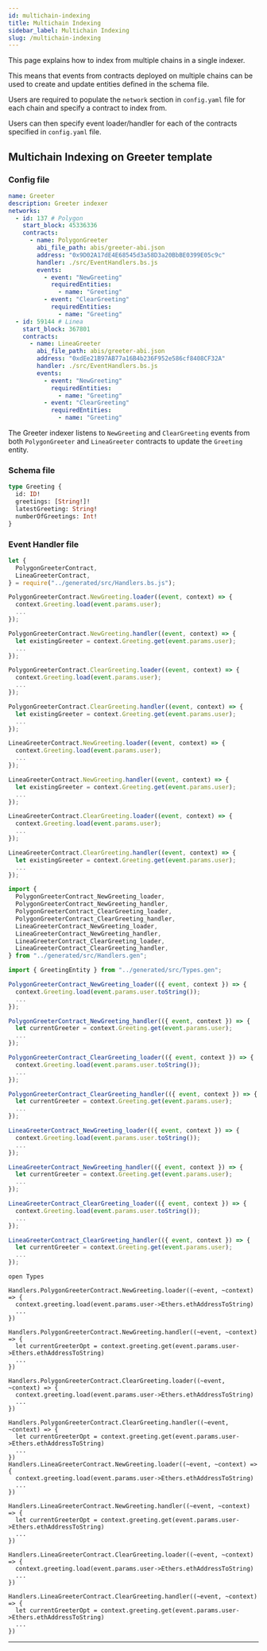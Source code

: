 ```yaml
---
id: multichain-indexing
title: Multichain Indexing
sidebar_label: Multichain Indexing
slug: /multichain-indexing
---
```



This page explains how to index from multiple chains in a single indexer.

This means that events from contracts deployed on multiple chains can be used to create and update entities defined in the schema file.

Users are required to populate the `network` section in `config.yaml` file for each chain and specify a contract to index from.

Users can then specify event loader/handler for each of the contracts specified in `config.yaml` file.

## Multichain Indexing on Greeter template

### Config file

```yaml
name: Greeter
description: Greeter indexer
networks:
  - id: 137 # Polygon
    start_block: 45336336
    contracts:
      - name: PolygonGreeter
        abi_file_path: abis/greeter-abi.json
        address: "0x9D02A17dE4E68545d3a58D3a20BbBE0399E05c9c"
        handler: ./src/EventHandlers.bs.js
        events:
          - event: "NewGreeting"
            requiredEntities:
              - name: "Greeting"
          - event: "ClearGreeting"
            requiredEntities:
              - name: "Greeting"
  - id: 59144 # Linea
    start_block: 367801
    contracts:
      - name: LineaGreeter
        abi_file_path: abis/greeter-abi.json
        address: "0xdEe21B97AB77a16B4b236F952e586cf8408CF32A"
        handler: ./src/EventHandlers.bs.js
        events:
          - event: "NewGreeting"
            requiredEntities:
              - name: "Greeting"
          - event: "ClearGreeting"
            requiredEntities:
              - name: "Greeting"
```

The Greeter indexer listens to `NewGreeting` and `ClearGreeting` events from both `PolygonGreeter` and `LineaGreeter` contracts to update the `Greeting` entity.

### Schema file

```graphql
type Greeting {
  id: ID!
  greetings: [String!]!
  latestGreeting: String!
  numberOfGreetings: Int!
}
```

### Event Handler file

<Tabs>
  <TabItem value="javascript" label="Javascript">

```javascript
let {
  PolygonGreeterContract,
  LineaGreeterContract,
} = require("../generated/src/Handlers.bs.js");

PolygonGreeterContract.NewGreeting.loader((event, context) => {
  context.Greeting.load(event.params.user);
  ...
});

PolygonGreeterContract.NewGreeting.handler((event, context) => {
  let existingGreeter = context.Greeting.get(event.params.user);
  ...
});

PolygonGreeterContract.ClearGreeting.loader((event, context) => {
  context.Greeting.load(event.params.user);
  ...
});

PolygonGreeterContract.ClearGreeting.handler((event, context) => {
  let existingGreeter = context.Greeting.get(event.params.user);
  ...
});

LineaGreeterContract.NewGreeting.loader((event, context) => {
  context.Greeting.load(event.params.user);
  ...
});

LineaGreeterContract.NewGreeting.handler((event, context) => {
  let existingGreeter = context.Greeting.get(event.params.user);
  ...
});

LineaGreeterContract.ClearGreeting.loader((event, context) => {
  context.Greeting.load(event.params.user);
  ...
});

LineaGreeterContract.ClearGreeting.handler((event, context) => {
  let existingGreeter = context.Greeting.get(event.params.user);
  ...
});
```

  </TabItem>
  <TabItem value="typescript" label="Typescript">

```typescript
import {
  PolygonGreeterContract_NewGreeting_loader,
  PolygonGreeterContract_NewGreeting_handler,
  PolygonGreeterContract_ClearGreeting_loader,
  PolygonGreeterContract_ClearGreeting_handler,
  LineaGreeterContract_NewGreeting_loader,
  LineaGreeterContract_NewGreeting_handler,
  LineaGreeterContract_ClearGreeting_loader,
  LineaGreeterContract_ClearGreeting_handler,
} from "../generated/src/Handlers.gen";

import { GreetingEntity } from "../generated/src/Types.gen";

PolygonGreeterContract_NewGreeting_loader(({ event, context }) => {
  context.Greeting.load(event.params.user.toString());
  ...
});

PolygonGreeterContract_NewGreeting_handler(({ event, context }) => {
  let currentGreeter = context.Greeting.get(event.params.user);
  ...
});

PolygonGreeterContract_ClearGreeting_loader(({ event, context }) => {
  context.Greeting.load(event.params.user.toString());
  ...
});

PolygonGreeterContract_ClearGreeting_handler(({ event, context }) => {
  let currentGreeter = context.Greeting.get(event.params.user);
  ...
});

LineaGreeterContract_NewGreeting_loader(({ event, context }) => {
  context.Greeting.load(event.params.user.toString());
  ...
});

LineaGreeterContract_NewGreeting_handler(({ event, context }) => {
  let currentGreeter = context.Greeting.get(event.params.user);
  ...
});

LineaGreeterContract_ClearGreeting_loader(({ event, context }) => {
  context.Greeting.load(event.params.user.toString());
  ...
});

LineaGreeterContract_ClearGreeting_handler(({ event, context }) => {
  let currentGreeter = context.Greeting.get(event.params.user);
  ...
});
```

  </TabItem>
  <TabItem value="rescript" label="Rescript">

```rescript
open Types

Handlers.PolygonGreeterContract.NewGreeting.loader((~event, ~context) => {
  context.greeting.load(event.params.user->Ethers.ethAddressToString)
  ...
})

Handlers.PolygonGreeterContract.NewGreeting.handler((~event, ~context) => {
  let currentGreeterOpt = context.greeting.get(event.params.user->Ethers.ethAddressToString)
  ...
})

Handlers.PolygonGreeterContract.ClearGreeting.loader((~event, ~context) => {
  context.greeting.load(event.params.user->Ethers.ethAddressToString)
  ...
})

Handlers.PolygonGreeterContract.ClearGreeting.handler((~event, ~context) => {
  let currentGreeterOpt = context.greeting.get(event.params.user->Ethers.ethAddressToString)
  ...
})
Handlers.LineaGreeterContract.NewGreeting.loader((~event, ~context) => {
  context.greeting.load(event.params.user->Ethers.ethAddressToString)
  ...
})

Handlers.LineaGreeterContract.NewGreeting.handler((~event, ~context) => {
  let currentGreeterOpt = context.greeting.get(event.params.user->Ethers.ethAddressToString)
  ...
})

Handlers.LineaGreeterContract.ClearGreeting.loader((~event, ~context) => {
  context.greeting.load(event.params.user->Ethers.ethAddressToString)
  ...
})

Handlers.LineaGreeterContract.ClearGreeting.handler((~event, ~context) => {
  let currentGreeterOpt = context.greeting.get(event.params.user->Ethers.ethAddressToString)
  ...
})
```

  </TabItem>
</Tabs>

---
